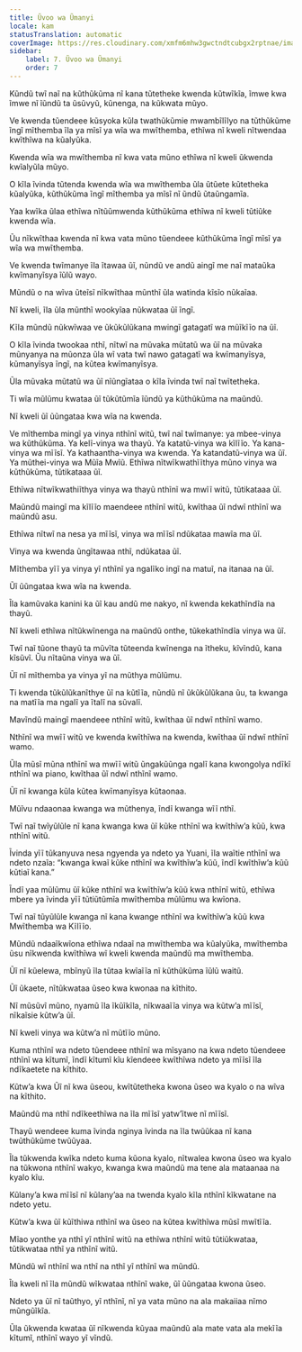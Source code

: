 ```yaml
---
title: Ũvoo wa Ũmanyi
locale: kam
statusTranslation: automatic
coverImage: https://res.cloudinary.com/xmfm6mhw3gwctndtcubgx2rptnae/image/upload/v1741354419/small_cover_la_gran_rebelion_28716e29d2.webp
sidebar:
    label: 7. Ũvoo wa Ũmanyi
    order: 7
---
```

Kũndũ twĩ naĩ na kũthũkũma nĩ kana tũtetheke kwenda kũtwĩkĩa, ĩmwe kwa ĩmwe nĩ ĩũndũ ta ũsũvyũ, kũnenga, na kũkwata mũyo.

Ve kwenda tũendeee kũsyoka kũla twathũkũmie mwambĩlĩlyo na tũthũkũme ĩngĩ mĩthemba ĩla ya mĩsĩ ya wĩa wa mwĩthemba, ethĩwa nĩ kweli nĩtwendaa kwĩthĩwa na kũalyũka.

Kwenda wĩa wa mwĩthemba nĩ kwa vata mũno ethĩwa nĩ kweli ũkwenda kwĩalyũla mũyo.

O kĩla ĩvinda tũtenda kwenda wĩa wa mwĩthemba ũla ũtũete kũtetheka kũalyũka, kũthũkũma ĩngĩ mĩthemba ya mĩsĩ nĩ ũndũ ũtaũngamĩa.

Yaa kwĩka ũlaa ethĩwa nĩtũũmwenda kũthũkũma ethĩwa nĩ kweli tũtiũke kwenda wĩa.

Ũu nĩkwĩthaa kwenda nĩ kwa vata mũno tũendeee kũthũkũma ĩngĩ mĩsĩ ya wĩa wa mwĩthemba.

Ve kwenda twĩmanye ĩla ĩtawaa ũĩ, nũndũ ve andũ aingĩ me naĩ mataũka kwĩmanyĩsya ĩũlũ wayo.

Mũndũ o na wĩva ũteĩsĩ nĩkwĩthaa mũnthĩ ũla watinda kĩsĩo nũkaĩaa.

Nĩ kweli, ĩla ũla mũnthĩ wookyĩaa nũkwataa ũĩ ĩngĩ.

Kĩla mũndũ nũkwĩwaa ve ũkũkũlũkana mwingĩ gatagatĩ wa mũĩkĩĩo na ũĩ.

O kĩla ĩvinda twookaa nthĩ, nĩtwĩ na mũvaka mũtatũ wa ũĩ na mũvaka mũnyanya na mũonza ũla wĩ vata twĩ nawo gatagatĩ wa kwĩmanyĩsya, kũmanyĩsya ĩngĩ, na kũtea kwĩmanyĩsya.

Ũla mũvaka mũtatũ wa ũĩ nĩũngĩataa o kĩla ĩvinda twĩ naĩ twĩtetheka.

Ti wĩa mũlũmu kwataa ũĩ tũkũtũmĩa ĩũndũ ya kũthũkũma na maũndũ.

Nĩ kweli ũĩ ũũngataa kwa wĩa na kwenda.

Ve mĩthemba mingĩ ya vinya nthĩnĩ witũ, twĩ naĩ twĩmanye: ya mbee-vinya wa kũthũkũma. Ya kelĩ-vinya wa thayũ. Ya katatũ-vinya wa kĩlĩĩo. Ya kana-vinya wa mĩĩsĩ. Ya kathaantha-vinya wa kwenda. Ya katandatũ-vinya wa ũĩ. Ya mũthei-vinya wa Mũĩa Mwĩũ. Ethĩwa nĩtwĩkwathĩĩthya mũno vinya wa kũthũkũma, tũtikataaa ũĩ.

Ethĩwa nĩtwĩkwathiĩthya vinya wa thayũ nthĩnĩ wa mwĩĩ witũ, tũtikataaa ũĩ.

Maũndũ maingĩ ma kĩlĩĩo maendeee nthĩnĩ witũ, kwĩthaa ũĩ ndwĩ nthĩnĩ wa maũndũ asu.

Ethĩwa nĩtwĩ na nesa ya mĩĩsĩ, vinya wa mĩĩsĩ ndũkataa mawĩa ma ũĩ.

Vinya wa kwenda ũngĩtawaa nthĩ, ndũkataa ũĩ.

Mĩthemba yĩĩ ya vinya yĩ nthĩnĩ ya ngalĩko ingĩ na matuĩ, na itanaa na ũĩ.

Ũĩ ũũngataa kwa wĩa na kwenda.

Ĩla kamũvaka kanini ka ũĩ kau andũ me nakyo, nĩ kwenda kekathĩndĩa na thayũ.

Nĩ kweli ethĩwa nĩtũkwĩnenga na maũndũ onthe, tũkekathĩndĩa vinya wa ũĩ.

Twĩ naĩ tũone thayũ ta mũvĩta tũteenda kwĩnenga na ĩtheku, kĩvĩndũ, kana kĩsũvĩ. Ũu nĩtaũna vinya wa ũĩ.

Ũĩ nĩ mĩthemba ya vinya yĩ na mũthya mũlũmu.

Ti kwenda tũkũlũkanĩthye ũĩ na kũtĩĩa, nũndũ nĩ ũkũkũlũkana ũu, ta kwanga na matĩĩa ma ngalĩ ya ĩtalĩ na sũvalĩ.

Mavĩndũ maingĩ maendeee nthĩnĩ witũ, kwĩthaa ũĩ ndwĩ nthĩnĩ wamo.

Nthĩnĩ wa mwĩĩ witũ ve kwenda kwĩthĩwa na kwenda, kwĩthaa ũĩ ndwĩ nthĩnĩ wamo.

Ũla mũsĩ mũna nthĩnĩ wa mwĩĩ witũ ũngakũũnga ngalĩ kana kwongolya ndĩkĩ nthĩnĩ wa piano, kwĩthaa ũĩ ndwĩ nthĩnĩ wamo.

Ũĩ nĩ kwanga kũla kũtea kwĩmanyĩsya kũtaonaa.

Mũĩvu ndaaonaa kwanga wa mũthenya, ĩndĩ kwanga wĩĩ nthĩ.

Twĩ naĩ twĩyũlũle nĩ kana kwanga kwa ũĩ kũke nthĩnĩ wa kwĩthĩw’a kũũ, kwa nthĩnĩ witũ.

Ĩvinda yĩĩ tũkanyuva nesa ngyenda ya ndeto ya Yuani, ĩla waĩtie nthĩnĩ wa ndeto nzaĩa: “kwanga kwaĩ kũke nthĩnĩ wa kwĩthĩw’a kũũ, ĩndĩ kwĩthĩw’a kũũ kũtiaĩ kana.”

Ĩndĩ yaa mũlũmu ũĩ kũke nthĩnĩ wa kwĩthĩw’a kũũ kwa nthĩnĩ witũ, ethĩwa mbere ya ĩvinda yĩĩ tũtiũtũmĩa mwĩthemba mũlũmu wa kwĩona.

Twĩ naĩ tũyũlũle kwanga nĩ kana kwange nthĩnĩ wa kwĩthĩw’a kũũ kwa Mwĩthemba wa Kĩlĩĩo.

Mũndũ ndaaĩkwĩona ethĩwa ndaaĩ na mwĩthemba wa kũalyũka, mwĩthemba ũsu nĩkwenda kwĩthĩwa wĩ kweli kwenda maũndũ ma mwĩthemba.

Ũĩ nĩ kũelewa, mbĩnyũ ĩla tũtaa kwĩaĩĩa nĩ kũthũkũma ĩũlũ waitũ.

Ũĩ ũkaete, nĩtũkwataa ũseo kwa kwonaa na kĩthito.

Nĩ mũsũvĩ mũno, nyamũ ĩla ĩkũĩkĩla, nĩkwaaĩĩa vinya wa kũtw’a mĩĩsĩ, nĩkaĩsie kũtw’a ũĩ.

Nĩ kweli vinya wa kũtw’a nĩ mũtĩĩo mũno.

Kuma nthĩnĩ wa ndeto tũendeee nthĩnĩ wa mĩsyano na kwa ndeto tũendeee nthĩnĩ wa kĩtumĩ, ĩndĩ kĩtumĩ kĩu kĩendeee kwĩthĩwa ndeto ya mĩĩsĩ ĩla ndĩkaetete na kĩthito.

Kũtw’a kwa Ũĩ nĩ kwa ũseou, kwĩtũtetheka kwona ũseo wa kyalo o na wĩva na kĩthito.

Maũndũ ma nthĩ ndĩkeethĩwa na ĩla mĩĩsĩ yatw’ĩtwe nĩ mĩĩsĩ.

Thayũ wendeee kuma ĩvinda nginya ĩvinda na ĩla twũũkaa nĩ kana twũthũkũme twũũyaa.

Ĩla tũkwenda kwĩka ndeto kuma kũona kyalo, nĩtwalea kwona ũseo wa kyalo na tũkwona nthĩnĩ wakyo, kwanga kwa maũndũ ma tene ala mataanaa na kyalo kĩu.

Kũlany’a kwa mĩĩsĩ nĩ kũlany’aa na twenda kyalo kĩla nthĩnĩ kĩkwatane na ndeto yetu.

Kũtw’a kwa ũĩ kũĩthiwa nthĩnĩ wa ũseo na kũtea kwĩthĩwa mũsĩ mwĩtĩĩa.

Mĩao yonthe ya nthĩ yĩ nthĩnĩ witũ na ethĩwa nthĩnĩ witũ tũtiũkwataa, tũtikwataa nthĩ ya nthĩnĩ witũ.

Mũndũ wĩ nthĩnĩ wa nthĩ na nthĩ yĩ nthĩnĩ wa mũndũ.

Ĩla kweli nĩ ĩla mũndũ wĩkwataa nthĩnĩ wake, ũĩ ũũngataa kwona ũseo.

Ndeto ya ũĩ nĩ taũthyo, yĩ nthĩnĩ, nĩ ya vata mũno na ala makaiiaa nĩmo mũngũĩkĩa.

Ũla ũkwenda kwataa ũĩ nĩkwenda kũyaa maũndũ ala mate vata ala mekĩĩa kĩtumĩ, nthĩnĩ wayo yĩ vĩndũ.

